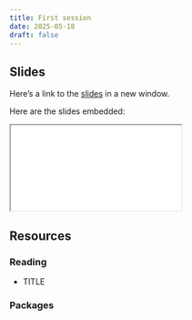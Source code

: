 ```yaml
---
title: First session
date: 2025-05-18
draft: false
---
```


## Slides

Here's a link to the [slides](/slides/01-first-session/index.qmd){target="_blank"} in a new window. 

Here are the slides embedded:

<iframe class="slide-deck ar3x2" src="/slides/01-first-session/index.html" title="First session slides">
</iframe>

## Resources

### Reading

- TITLE

  <LINK>


### Packages
